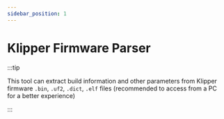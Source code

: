 ```yaml
---
sidebar_position: 1
---
```


# Klipper Firmware Parser

:::tip

This tool can extract build information and other parameters from Klipper firmware `.bin`, `.uf2`, `.dict`, `.elf` files (recommended to access from a PC for a better experience)

:::


<FirmwareParse />
